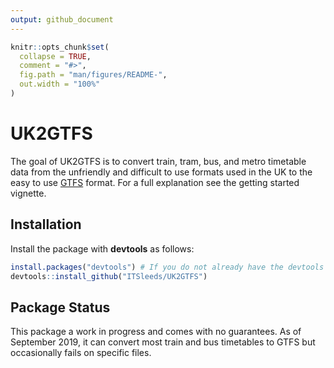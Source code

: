 ```yaml
---
output: github_document
---
```


<!-- README.md is generated from README.Rmd. Please edit that file -->

```r
knitr::opts_chunk$set(
  collapse = TRUE,
  comment = "#>",
  fig.path = "man/figures/README-",
  out.width = "100%"
)
```
# UK2GTFS

The goal of UK2GTFS is to convert train, tram, bus, and metro timetable data from the unfriendly and difficult to use formats used in the UK to the easy to use [GTFS](https://developers.google.com/transit/gtfs/) format. For a full explanation see the getting started vignette.

## Installation

Install the package with **devtools** as follows:

```r
install.packages("devtools") # If you do not already have the devtools package
devtools::install_github("ITSleeds/UK2GTFS")
```

## Package Status

This package a work in progress and comes with no guarantees. As of September 2019, it can convert most train and bus timetables to GTFS but occasionally fails on specific files. 
